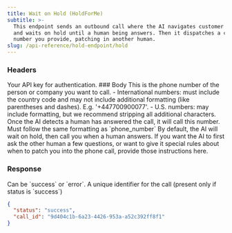 ```yaml
---
title: Wait on Hold (HoldForMe)
subtitle: >-
  This endpoint sends an outbound call where the AI navigates customer service
  and waits on hold until a human being answers. Then it dispatches a call to a
  number you provide, patching in another human.
slug: /api-reference/hold-endpoint/hold
---
```



### Headers

<ParamField header="authorization" type="string" required>
  Your API key for authentication.
</ParamField>
### Body

<ParamField body="phone_number" type="string" required>
  This is the phone number of the person or company you want to call. - International numbers: must include the country
  code and may not include additional formatting (like parentheses and dashes). E.g. '+447700900077'. - U.S. numbers:
  may include formatting, but we recommend stripping all additional characters.
</ParamField>

<ParamField body="hold_connect" type="string" required>
  Once the AI detects a human has answered the call, it will call this number. Must follow the same formatting as
  `phone_number`
</ParamField>

<ParamField body="task" type="string">
  By default, the AI will wait on hold, then call you when a human answers. If you want the AI to first ask the other
  human a few questions, or want to give it special rules about when to patch you into the phone call, provide those
  instructions here.
</ParamField>

### Response

<ResponseField name="status" type="string">
  Can be `success` or `error`.
</ResponseField>

<ResponseField name="call_id" type="string">
  A unique identifier for the call (present only if status is `success`)
</ResponseField>

<ResponseExample>

```json Response
{
  "status": "success",
  "call_id": "9d404c1b-6a23-4426-953a-a52c392ff8f1"
}
```

</ResponseExample>
